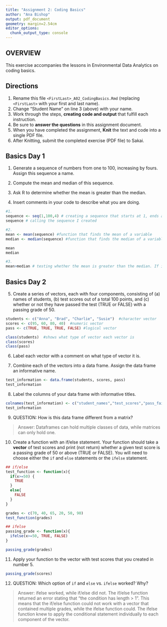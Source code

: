 ```yaml
---
title: "Assignment 2: Coding Basics"
author: "Ana Bishop"
output: pdf_document
geometry: margin=2.54cm
editor_options: 
  chunk_output_type: console
---
```


## OVERVIEW

This exercise accompanies the lessons in Environmental Data Analytics on coding basics.

## Directions

1.  Rename this file `<FirstLast>_A02_CodingBasics.Rmd` (replacing `<FirstLast>` with your first and last name).
2.  Change "Student Name" on line 3 (above) with your name.
3.  Work through the steps, **creating code and output** that fulfill each instruction.
4.  Be sure to **answer the questions** in this assignment document.
5.  When you have completed the assignment, **Knit** the text and code into a single PDF file.
6.  After Knitting, submit the completed exercise (PDF file) to Sakai.

## Basics Day 1

1.  Generate a sequence of numbers from one to 100, increasing by fours. Assign this sequence a name.

2.  Compute the mean and median of this sequence.

3.  Ask R to determine whether the mean is greater than the median.

4.  Insert comments in your code to describe what you are doing.

```r
#1.
sequence <- seq(1,100,4) # creating a sequence that starts at 1, ends at 100, and                                   increases by 4, and assigning it to the variable "sequence"
sequence # calling the sequence I created

#2. 
mean <- mean(sequence) #function that finds the mean of a variable
median <- median(sequence) #function that finds the median of a variable

mean
median

#3. 
mean>median # testing whether the mean is greater than the median. If it's not, the output will be "FALSE" (which it was)
```

## Basics Day 2

5.  Create a series of vectors, each with four components, consisting of (a) names of students, (b) test scores out of a total 100 points, and (c) whether or not they have passed the test (TRUE or FALSE) with a passing grade of 50.

``` r
students <- c("Anna", "Brad", "Charlie", "Susie")  #character vector
scores <- c(95, 60, 80, 40)  #numeric vector
pass <- c(TRUE, TRUE, TRUE, FALSE) #logical vector

class(students)  #shows what type of vector each vector is
class(scores)
class(pass)
```

6.  Label each vector with a comment on what type of vector it is.

7.  Combine each of the vectors into a data frame. Assign the data frame an informative name.

```r
test_information <- data.frame(students, scores, pass)
test_information
```

8.  Label the columns of your data frame with informative titles.

```r
colnames(test_information) <- c("student_names","test_scores","pass_fail")
test_information
```

9.  QUESTION: How is this data frame different from a matrix?

> Answer:
Dataframes can hold multiple classes of data, while matrices can only hold one. 

10. Create a function with an if/else statement. Your function should take a **vector** of test scores and print (not return) whether a given test score is a passing grade of 50 or above (TRUE or FALSE). You will need to choose either the `if` and `else` statements or the `ifelse` statement. 

```r
## if/else
test_function <- function(x){
  if(x>=50) {
    TRUE
  }
  else{
    FALSE
  }
}

grades <- c(70, 40, 65, 20, 50, 90)
test_function(grades)
```

```r
## ifelse
passing_grade <- function(x){
  ifelse(x>=50, TRUE, FALSE)
}

passing_grade(grades)
```

11. Apply your function to the vector with test scores that you created in number 5.

```r
passing_grade(scores)
```

12. QUESTION: Which option of `if` and `else` vs. `ifelse` worked? Why?

> Answer:
ifelse worked, while if/else did not. The if/else function returned an error stating that "the condition has length > 1". This means that the if/else function could not work with a vector that contained multiple grades, while the ifelse function could. The ifelse function knew to apply the conditional statement individually to each component of the vector.
